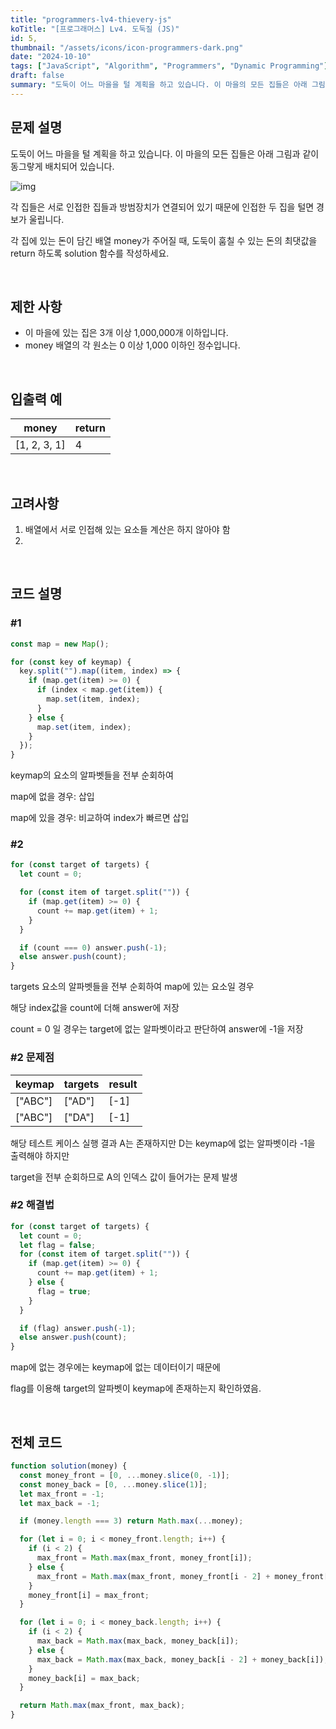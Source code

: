 ```yaml
---
title: "programmers-lv4-thievery-js"
koTitle: "[프로그래머스] Lv4. 도둑질 (JS)"
id: 5,
thumbnail: "/assets/icons/icon-programmers-dark.png"
date: "2024-10-10"
tags: ["JavaScript", "Algorithm", "Programmers", "Dynamic Programming"]
draft: false
summary: "도둑이 어느 마을을 털 계획을 하고 있습니다. 이 마을의 모든 집들은 아래 그림과 같이 동그랗게 배치되어 있습니다."
---
```


###

## 문제 설명

도둑이 어느 마을을 털 계획을 하고 있습니다. 이 마을의 모든 집들은 아래 그림과 같이 동그랗게 배치되어 있습니다.

![img](https://grepp-programmers.s3.amazonaws.com/files/ybm/e7dd4f51c3/a228c73d-1cbe-4d59-bb5d-833fd18d3382.png)

각 집들은 서로 인접한 집들과 방범장치가 연결되어 있기 때문에 인접한 두 집을 털면 경보가 울립니다.

각 집에 있는 돈이 담긴 배열 money가 주어질 때, 도둑이 훔칠 수 있는 돈의 최댓값을 return 하도록 solution 함수를 작성하세요.

<br />

## 제한 사항

- 이 마을에 있는 집은 3개 이상 1,000,000개 이하입니다.
- money 배열의 각 원소는 0 이상 1,000 이하인 정수입니다.

<br />

## 입출력 예

<table>
  <thead>
    <tr>
      <th>money</th>
      <th>return</th>
    </tr>
  </thead>
  <tbody>
    <tr>
      <td>[1, 2, 3, 1]</td>
      <td>4</td>
    </tr>
  </tbody>
</table>

<br />

## 고려사항

1. 배열에서 서로 인접해 있는 요소들 계산은 하지 않아야 함
2.

<br />

## 코드 설명

### #1

```jsx
const map = new Map();

for (const key of keymap) {
  key.split("").map((item, index) => {
    if (map.get(item) >= 0) {
      if (index < map.get(item)) {
        map.set(item, index);
      }
    } else {
      map.set(item, index);
    }
  });
}
```

keymap의 요소의 알파벳들을 전부 순회하여

map에 없을 경우: 삽입

map에 있을 경우: 비교하여 index가 빠르면 삽입

### #2

```jsx
for (const target of targets) {
  let count = 0;

  for (const item of target.split("")) {
    if (map.get(item) >= 0) {
      count += map.get(item) + 1;
    }
  }

  if (count === 0) answer.push(-1);
  else answer.push(count);
}
```

targets 요소의 알파벳들을 전부 순회하여 map에 있는 요소일 경우

해당 index값을 count에 더해 answer에 저장

count = 0 일 경우는 target에 없는 알파벳이라고 판단하여 answer에 -1을 저장

### #2 문제점

<table>
  <thead>
    <tr>
      <th>keymap</th>
      <th>targets</th>
      <th>result</th>
    </tr>
  </thead>
  <tbody>
    <tr>
      <td>["ABC"]</td>
      <td>["AD"]</td>
      <td>[-1]</td>
    </tr>
    <tr>
      <td>["ABC"]</td>
      <td>["DA"]</td>
      <td>[-1]</td>
    </tr>
  </tbody>
</table>

해당 테스트 케이스 실행 결과 A는 존재하지만 D는 keymap에 없는 알파벳이라 -1을 출력해야 하지만

target을 전부 순회하므로 A의 인덱스 값이 들어가는 문제 발생

### #2 해결법

```jsx
for (const target of targets) {
  let count = 0;
  let flag = false;
  for (const item of target.split("")) {
    if (map.get(item) >= 0) {
      count += map.get(item) + 1;
    } else {
      flag = true;
    }
  }

  if (flag) answer.push(-1);
  else answer.push(count);
}
```

map에 없는 경우에는 keymap에 없는 데이터이기 때문에

flag를 이용해 target의 알파벳이 keymap에 존재하는지 확인하였음.

<br />

## 전체 코드

```jsx
function solution(money) {
  const money_front = [0, ...money.slice(0, -1)];
  const money_back = [0, ...money.slice(1)];
  let max_front = -1;
  let max_back = -1;

  if (money.length === 3) return Math.max(...money);

  for (let i = 0; i < money_front.length; i++) {
    if (i < 2) {
      max_front = Math.max(max_front, money_front[i]);
    } else {
      max_front = Math.max(max_front, money_front[i - 2] + money_front[i]);
    }
    money_front[i] = max_front;
  }

  for (let i = 0; i < money_back.length; i++) {
    if (i < 2) {
      max_back = Math.max(max_back, money_back[i]);
    } else {
      max_back = Math.max(max_back, money_back[i - 2] + money_back[i]);
    }
    money_back[i] = max_back;
  }

  return Math.max(max_front, max_back);
}
```
